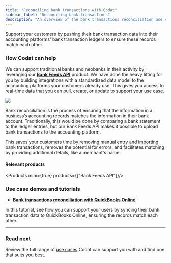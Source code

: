 ---
title: "Reconciling bank transactions with Codat"
sidebar_label: "Reconciling bank transactions"
description: "An overview of the bank transactions reconciliation use case supported by Codat"
---


Support your customers by pushing their bank transaction data into their accounting platforms' bank transaction ledgers to ensure these records match each other.

### How Codat can help

We can support traditional banks and neobanks in their activity by leveraging our **[Bank Feeds API](/bank-feeds/overview)** product. We have done the heavy lifting for you by building integrations with a standardized data model to the accounting platforms your customers already use. This gives you access to real-time data that you can pull, create, or update to support your use case.

![](/img/use-cases/summary-pages/6c7b9e84-bank-reconciliation.png)

Bank reconciliation is the process of ensuring that the information in a business’s accounting records matches the information in their bank account. Traditionally, this would be done by comparing a bank statement to the ledger entries, but our Bank Feeds API makes it possible to upload bank transactions to the accounting platform.

This saves your customers time by removing manual entry and importing bank transactions, removes the potential for errors, and facilitates matching by providing additional details, like a merchant's name. 

#### Relevant products

<Products mini={true} products={["Bank Feeds API"]}/>

### Use case demos and tutorials

- **[Bank transactions reconciliation with QuickBooks Online](/guides/bank-feeds-tutorial)**

In this tutorial, see how you can support your users by syncing their bank transaction data to QuickBooks Online, ensuring the records match each other. 

---

### Read next

Review the full range of [use cases](/usecases/overview) Codat can support you with and find one that suits you best.